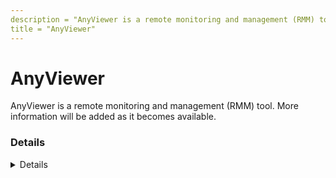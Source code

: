 ---
description = "AnyViewer is a remote monitoring and management (RMM) tool. More information will be added as it becomes available."
title = "AnyViewer"
---



# AnyViewer

AnyViewer is a remote monitoring and management (RMM) tool. More information will be added as it becomes available.


### Details
<Details author={"@kostastsale"}
         category={""}
         created={"2024-08-03"}
         website={"https://www.anyviewer.com/"}
         lastModified={"2024-08-03"}
         privileges={"System"}
         free={ "up to 10 devices" }
         verification={ "None" }
/>

#### Installation Paths
<Card code={ ["C:\\Program Files (x86)\\AnyViewer\\*"] }/>

#### Supported OS
<Badges color="warning" badges={ ["Windows"] }/>

#### Capabilities
<Badges color="#FFA500" badges={ ["Remote desktop", "Remote file transfer", "Remote monitoring and management", "Remote shell open"] }/>



### Forensic Artifacts


#### Event Log Artifacts
<EuiSpacer size="xl"/>
<EventLogTable data={ [{"EventID": 4688, "ProviderName": "Microsoft-Security-Auditing", "LogFile": "Security.evtx", "CommandLine": "\"C:\\\\Program Files (x86)\\\\AnyViewer\\\\AVCore.exe\" -d", "Description": "Taking actions on the remote machine such as opening a command prompt."}, {"EventID": 7045, "ProviderName": "Service Control Manager", "LogFile": "System.evtx", "ServiceName": "RCService", "ImagePath": "C:\\\\Program Files (x86)\\\\AnyViewer\\\\RCService.exe", "Description": "AnyViewer service installation service."}] }/>


#### Network Artifacts
<EuiSpacer size="xl"/>
<NetworkArtifactsTable data={ [{"Description": "N/A", "Domains": ["*.anyviewer.com"], "Ports": [443]}, {"Description": "N/A", "Domains": ["*.aomeisoftware.com"], "Ports": [443]}] }/>




### Detections
- Threat hunting rule for detecting the execution of arbitrary code and remote sessions via Action1 RMM
  - **Arbitrary code execution and remote sessions via Action1 RMM**
  - Author: @kostastsale
  - [Additional Information](https://github.com/tsale/Sigma_rules/blob/main/Threat%20Hunting%20Queries/Anyviewer.yml)
- Detects potential network activity of AnyViewer RMM tool
  - [Sigma Rule](https://github.com/magicsword-io/LOLRMM/blob/main/detections/sigma/anyviewer_network_sigma.yml)

### References
- [https://www.anyviewer.com/how-to/how-to-open-firewall-ports-for-remote-desktop-0427-gc.html](https://www.anyviewer.com/how-to/how-to-open-firewall-ports-for-remote-desktop-0427-gc.html)
- [https://www.anyviewer.com/help/remote-technical-support.html](https://www.anyviewer.com/help/remote-technical-support.html)

### Acknowledgements
- Kostas (@kostastsale)
